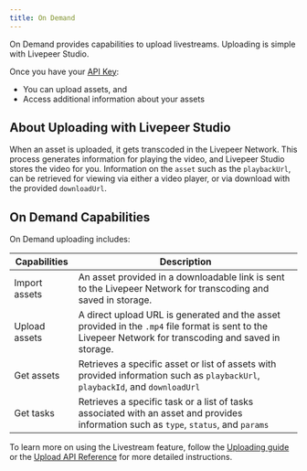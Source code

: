 ```yaml
---
title: On Demand
---
```


On Demand provides capabilities to upload livestreams. Uploading is simple with Livepeer Studio. 

Once you have your [API Key](../../guides/livestreaming/api-key): 

- You can upload assets, and 
- Access additional information about your assets


## About Uploading with Livepeer Studio

When an asset is uploaded, it gets transcoded in the Livepeer Network.  This process generates information for playing the video, and Livepeer Studio stores the video for you. Information on the `asset` such as the `playbackUrl`, can be retrieved for viewing via either a video player, or via download with the provided `downloadUrl`.

## On Demand Capabilities

On Demand uploading includes:

| Capabilities | Description  |
| ------------ | ------------ |
|  Import assets  | An asset provided in a downloadable link is sent to the Livepeer Network for transcoding and saved in storage. | 
|  Upload assets  | A direct upload URL is generated and the asset provided in the `.mp4` file format is sent to the Livepeer Network for transcoding and saved in storage.  | 
|  Get assets | Retrieves a specific asset or list of assets with provided information such as `playbackUrl`, `playbackId`, and `downloadUrl` | 
|  Get tasks | Retrieves a specific task or a list of tasks associated with an asset and provides information such as `type`, `status`, and `params` | 

To learn more on using the Livestream feature, follow the [Uploading guide](../../guides/on-demand-guides/) or the [Upload API Reference](../../references/vod/upload) for more detailed instructions.